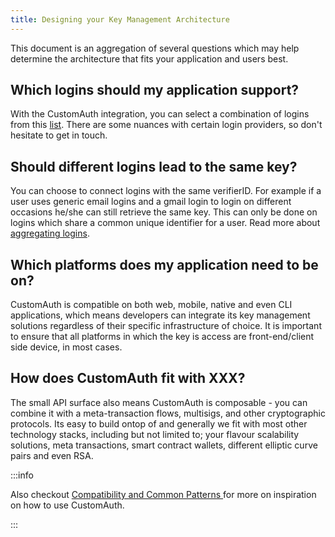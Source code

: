 ```yaml
---
title: Designing your Key Management Architecture
---
```


This document is an aggregation of several questions which may help determine
the architecture that fits your application and users best.

## Which logins should my application support?

With the CustomAuth integration, you can select a combination of logins from
this [list](verifiers). There are some nuances with
certain login providers, so don't hesitate to get in touch.

## Should different logins lead to the same key?

You can choose to connect logins with the same verifierID. For example if a user
uses generic email logins and a gmail login to login on different occasions
he/she can still retrieve the same key. This can only be done on logins which
share a common unique identifier for a user. Read more about
[aggregating logins](verifiers#aggregating-loginsverifiers).

## Which platforms does my application need to be on?

CustomAuth is compatible on both web, mobile, native and even CLI applications,
which means developers can integrate its key management solutions regardless of
their specific infrastructure of choice. It is important to ensure that all
platforms in which the key is access are front-end/client side device, in most
cases.

## How does CustomAuth fit with XXX?

The small API surface also means CustomAuth is composable - you can combine it
with a meta-transaction flows, multisigs, and other cryptographic protocols. Its
easy to build ontop of and generally we fit with most other technology stacks,
including but not limited to; your flavour scalability solutions, meta
transactions, smart contract wallets, different elliptic curve pairs and even
RSA.

:::info

Also checkout
[Compatibility and Common Patterns ](./compatibility-and-common-patterns/)for
more on inspiration on how to use CustomAuth.

:::
